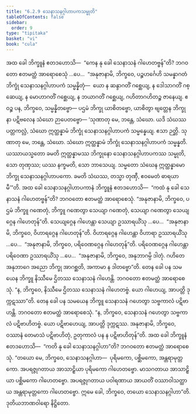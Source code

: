 ```yaml
---
title: "6.2.9 သေနာသနဂ္ဂါဟာပကသမ္မုတိ"
tableOfContents: false
sidebar:
  order: 9
type: "tipitaka"
basket: "vi"
book: "cula"
---
```



<DynamicBreadcrumb />

<Division number="317" book="cula" e="ch" v="4" p="317">

<Paragraph number="1366" book="cula">
အထ ခေါ ဘိက္ခူနံ ဧတဒဟောသိ—  “ကေန နု ခေါ သေနာသနံ ဂါဟေတဗ္ဗန်”တိ? ဘဂဝတော ဧတမတ္ထံ အာရောစေသုံ …ပေ…  “အနုဇာနာမိ, ဘိက္ခဝေ, ပဉ္စဟင်္ဂေဟိ သမန္နာဂတံ ဘိက္ခုံ သေနာသနဂ္ဂါဟာပကံ သမ္မန္နိတုံ—  ယော န ဆန္ဒာဂတိံ ဂစ္ဆေယျ, န ဒေါသာဂတိံ ဂစ္ဆေယျ, န မောဟာဂတိံ ဂစ္ဆေယျ, န ဘယာဂတိံ ဂစ္ဆေယျ, ဂဟိတာဂဟိတဉ္စ ဇာနေယျ. ဧဝဉ္စ ပန, ဘိက္ခဝေ, သမ္မန္နိတဗ္ဗော—
</Paragraph>

<Paragraph number="1367" book="cula">
ပဌမံ ဘိက္ခု ယာစိတဗ္ဗော, ယာစိတွာ ဗျတ္တေန ဘိက္ခုနာ ပဋိဗလေန သံဃော ဉာပေတဗ္ဗော—
</Paragraph>

<Paragraph number="1368" book="cula">
‘သုဏာတု မေ, ဘန္တေ, သံဃော. ယဒိ သံဃဿ ပတ္တကလ္လံ, သံဃော ဣတ္ထန္နာမံ ဘိက္ခုံ သေနာသနဂ္ဂါဟာပကံ သမ္မန္နေယျ. ဧသာ ဉတ္တိ.
</Paragraph>

<Paragraph number="1369" book="cula">
သုဏာတု မေ, ဘန္တေ, သံဃော. သံဃော ဣတ္ထန္နာမံ ဘိက္ခုံ သေနာသနဂ္ဂါဟာပကံ သမ္မန္နတိ. ယဿာယသ္မတော ခမတိ ဣတ္ထန္နာမဿ ဘိက္ခုနော သေနာသနဂ္ဂါဟာပကဿ သမ္မုတိ, သော တုဏှဿ; ယဿ နက္ခမတိ, သော ဘာသေယျ.
</Paragraph>

<Paragraph number="1370" book="cula">
သမ္မတော သံဃေန ဣတ္ထန္နာမော ဘိက္ခု သေနာသနဂ္ဂါဟာပကော. ခမတိ သံဃဿ, တသ္မာ တုဏှီ, ဧဝမေတံ ဓာရယာမီ’”တိ.
</Paragraph>

</Division>
<Division number="318" book="cula" e="ch" v="4" p="317">

<Paragraph number="1371" book="cula">
အထ ခေါ သေနာသနဂ္ဂါဟာပကာနံ ဘိက္ခူနံ ဧတဒဟောသိ—  “ကထံ နု ခေါ သေနာသနံ ဂါဟေတဗ္ဗန်”တိ? ဘဂဝတော ဧတမတ္ထံ အာရောစေသုံ. “အနုဇာနာမိ, ဘိက္ခဝေ, ပဌမံ ဘိက္ခူ ဂဏေတုံ, ဘိက္ခူ ဂဏေတွာ သေယျာ ဂဏေတုံ, သေယျာ ဂဏေတွာ သေယျဂ္ဂေန ဂါဟေတုန်”တိ. သေယျဂ္ဂေန ဂါဟေန္တာ သေယျာ ဥဿာရယိံသု …ပေ…  “အနုဇာနာမိ, ဘိက္ခဝေ, ဝိဟာရဂ္ဂေန ဂါဟေတုန်”တိ. ဝိဟာရဂ္ဂေန ဂါဟေန္တာ ဝိဟာရာ ဥဿာရယိံသု …ပေ…  “အနုဇာနာမိ, ဘိက္ခဝေ, ပရိဝေဏဂ္ဂေန ဂါဟေတုန်”တိ. ပရိဝေဏဂ္ဂေန ဂါဟေန္တာ ပရိဝေဏာ ဥဿာရယိံသု …ပေ…  “အနုဇာနာမိ, ဘိက္ခဝေ, အနုဘာဂမ္ပိ ဒါတုံ. ဂဟိတေ အနုဘာဂေ အညော ဘိက္ခု အာဂစ္ဆတိ, အကာမာ န ဒါတဗ္ဗော”တိ.
</Paragraph>

<Paragraph number="1372" book="cula">
တေန ခေါ ပန သမယေန ဘိက္ခူ နိဿီမေ ဌိတဿ သေနာသနံ ဂါဟေန္တိ. ဘဂဝတော ဧတမတ္ထံ အာရောစေသုံ. “န, ဘိက္ခဝေ, နိဿီမေ ဌိတဿ သေနာသနံ ဂါဟေတဗ္ဗံ. ယော ဂါဟေယျ, အာပတ္တိ ဒုက္ကဋဿာ”တိ.
</Paragraph>

<Paragraph number="1373" book="cula">
တေန ခေါ ပန သမယေန ဘိက္ခူ သေနာသနံ ဂဟေတွာ သဗ္ဗကာလံ ပဋိဗာဟန္တိ. ဘဂဝတော ဧတမတ္ထံ အာရောစေသုံ. “န, ဘိက္ခဝေ, သေနာသနံ ဂဟေတွာ သဗ္ဗကာလံ ပဋိဗာဟိတဗ္ဗံ. ယော ပဋိဗာဟေယျ, အာပတ္တိ ဒုက္ကဋဿ. အနုဇာနာမိ, ဘိက္ခဝေ, ဝဿာနံ တေမာသံ ပဋိဗာဟိတုံ, ဥတုကာလံ ပန န ပဋိဗာဟိတုန်”တိ.
</Paragraph>

<Paragraph number="1374" book="cula">
အထ ခေါ ဘိက္ခူနံ ဧတဒဟောသိ—  “ကတိ နု ခေါ သေနာသနဂ္ဂါဟာ”တိ? ဘဂဝတော ဧတမတ္ထံ အာရောစေသုံ. “တယော မေ, ဘိက္ခဝေ, သေနာသနဂ္ဂါဟာ—  ပုရိမကော, ပစ္ဆိမကော, အန္တရာမုတ္တကော. အပရဇ္ဇုဂတာယ အာသာဠှိယာ ပုရိမကော ဂါဟေတဗ္ဗော. မာသဂတာယ အာသာဠှိယာ ပစ္ဆိမကော ဂါဟေတဗ္ဗော. အပရဇ္ဇုဂတာယ ပဝါရဏာယ အာယတိံ ဝဿာဝါသတ္ထာယ အန္တရာမုတ္တကော ဂါဟေတဗ္ဗော. ဣမေ ခေါ, ဘိက္ခဝေ, တယော သေနာသနဂ္ဂါဟာ”တိ.

</Paragraph>
</Division>

<Paragraph number="1375" type="center" book="cula">
ဒုတိယဘာဏဝါရော နိဋ္ဌိတော.
</Paragraph>